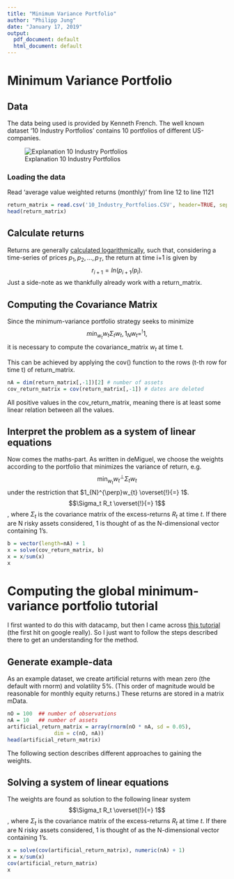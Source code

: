 ```yaml
---
title: "Minimum Variance Portfolio"
author: "Philipp Jung"
date: "January 17, 2019"
output:
  pdf_document: default
  html_document: default
---
```


# Minimum Variance Portfolio

## Data
The data being used is provided by Kenneth French. The well known dataset '10 Industry Portfolios' contains 10 portfolios of different US-companies.

![Explanation 10 Industry Portfolios](10-industry-portfolios-explanation.png)

### Loading the data
Read 'average value weighted returns (monthly)' from line 12 to line 1121
```r
return_matrix = read.csv('10_Industry_Portfolios.CSV', header=TRUE, sep=',', skip = 11, nrows = 1109)
head(return_matrix)
```

## Calculate returns
Returns are generally [calculated logarithmically](https://quantivity.wordpress.com/2011/02/21/why-log-returns/), such that, considering a time-series of prices ${p_1, p_2, ..., p_T}$, the return at time i+1 is given by $$r_{i+1} = ln(p_{i+1}/p_{i}).$$
Just a side-note as we thankfully already work with a return_matrix.

## Computing the Covariance Matrix
Since the minimum-variance portfolio strategy seeks to minimize $$min_{w_t} w_t \Sigma_t w_t, 1_N w_t =^{!}1,$$
it is necessary to compute the covariance_matrix $w_t$ at time t.

This can be achieved by applying the cov() function to the rows (t-th row for time t) of return_matrix.
```r
nA = dim(return_matrix[,-1])[2] # number of assets
cov_return_matrix = cov(return_matrix[,-1]) # dates are deleted
```
All positive values in the cov_return_matrix, meaning there is at least some linear relation between all the values. 

## Interpret the problem as a system of linear equations
Now comes the maths-part. As written in deMiguel, we choose the weights according to the portfolio that minimizes the variance of return, e.g. $$\min_{w_t} w_t^{\perp}\Sigma_{t}w_{t}$$ under the restriction that $1_{N}^{\perp}w_{t} \overset{!}{=} 1$.
$$\Sigma_t R_t \overset{!}{=} 1$$,
where $\Sigma_t$ is the covariance matrix of the excess-returns $R_t$ at time $t$. If there are N risky assets considered, 1 is thought of as the N-dimensional vector containing 1's.

```r
b = vector(length=nA) + 1
x = solve(cov_return_matrix, b)
x = x/sum(x)
x
```

# Computing the global minimum-variance portfolio tutorial
I first wanted to do this with datacamp, but then I came across [this tutorial](http://enricoschumann.net/R/minvar.htm) (the first hit on google really). So I just want to follow the steps described there to get an understanding for the method.

## Generate example-data
As an example dataset, we create artificial returns with mean zero (the default with rnorm) and volatility 5%. (This order of magnitude would be reasonable for monthly equity returns.) These returns are stored in a matrix mData. 
```r
nO = 100  ## number of observations
nA = 10   ## number of assets
artificial_return_matrix = array(rnorm(nO * nA, sd = 0.05), 
               dim = c(nO, nA)) 
head(artificial_return_matrix)
```
The following section describes different approaches to gaining the weights.

## 

## Solving a system of linear equations
The weights are found as solution to the following linear system
$$\Sigma_t R_t \overset{!}{=} 1$$,
where $\Sigma_t$ is the covariance matrix of the excess-returns $R_t$ at time $t$. If there are N risky assets considered, 1 is thought of as the N-dimensional vector containing 1's.
```r
x = solve(cov(artificial_return_matrix), numeric(nA) + 1)
x = x/sum(x)
cov(artificial_return_matrix)
x
```